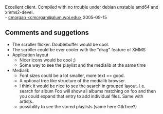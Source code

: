 Excellent client.  Compiled with no trouble under debian unstable amd64 and xmms2-devel.<br/>
- [[Chris_Morgan | cmorgan <cmorgan@alum.wpi.edu>]] 2005-09-15

== Comments and suggetions ==
* The scroller flicker. Doublebuffer would be cool.
* The scroller could be ever cooler with the "drag" feature of XMMS
* Application layout
** Nicer icons would be cool ;)
** Some way to see the playlist and the medialib at the same time
* Medialib
** Font sizes could be a lot smaller, more text == good.
** A optional tree like structure of the medialib browser.
** I think it would be nice to see the search in grouped layout. I.e. search for album Foo will show all albums matching on foo and then you could expand that entry to add individual files. Same with artists..
** possibility to see the stored playlists (same here GtkTree?)
